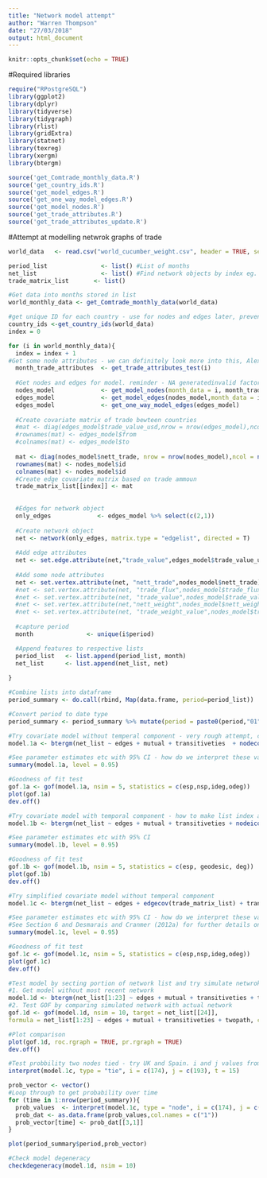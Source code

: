 ```yaml
---
title: "Network model attempt"
author: "Warren Thompson"
date: "27/03/2018"
output: html_document
---
```


```r
knitr::opts_chunk$set(echo = TRUE)
```

#Required libraries
```r
require("RPostgreSQL")
library(ggplot2)
library(dplyr)
library(tidyverse)
library(tidygraph)
library(rlist)
library(gridExtra)
library(statnet)
library(texreg)
library(xergm)
library(btergm)
```

```r
source('get_Comtrade_monthly_data.R')
source('get_country_ids.R')
source('get_model_edges.R')
source('get_one_way_model_edges.R')
source('get_model_nodes.R')
source('get_trade_attributes.R')
source('get_trade_attributes_update.R')
```

#Attempt at modelling netwrok graphs of trade
```r
world_data   <- read.csv("world_cucumber_weight.csv", header = TRUE, sep = ",")

period_list               <- list() #List of months
net_list                  <- list() #Find network objects by index eg. net_list[[24]]
trade_matrix_list       <- list()

#Get data into months stored in list
world_monthly_data <- get_Comtrade_monthly_data(world_data)

#get unique ID for each country - use for nodes and edges later, prevent renaming of country with different ID each time loop runs
country_ids <-get_country_ids(world_data)
index = 0

for (i in world_monthly_data){
  index = index + 1
#Get some node attributes - we can definitely look more into this, Alex/Janis may have some ideas to include more node attributes
  month_trade_attributes  <- get_trade_attributes_test(i)
  
  #Get nodes and edges for model. reminder - NA generatedinvalid factor level     message result of get_model_nodes call, need to see what is casuing this and fix 
  nodes_model             <- get_model_nodes(month_data = i, month_trade_attributes,country_ids)
  edges_model             <- get_model_edges(nodes_model,month_data = i)
  edges_model             <- get_one_way_model_edges(edges_model)
  
  #Create covariate matrix of trade bewteen countries
  #mat <- diag(edges_model$trade_value_usd,nrow = nrow(edges_model),ncol = nrow(edges_model))
  #rownames(mat) <- edges_model$from
  #colnames(mat) <- edges_model$to
  
  mat <- diag(nodes_model$nett_trade, nrow = nrow(nodes_model),ncol = nrow(nodes_model))
  rownames(mat) <- nodes_model$id
  colnames(mat) <- nodes_model$id
  #Create edge covariate matrix based on trade ammoun
  trade_matrix_list[[index]] <- mat
  
  
  #Edges for network object
  only_edges             <- edges_model %>% select(c(2,1))
  
  #Create network object
  net <- network(only_edges, matrix.type = "edgelist", directed = T)
  
  #Add edge attributes
  net <- set.edge.attribute(net,"trade_value",edges_model$trade_value_usd)
  
  #Add some node attributes 
  net <- set.vertex.attribute(net, "nett_trade",nodes_model$nett_trade)
  #net <- set.vertex.attribute(net, "trade_flux",nodes_model$trade_flux)
  #net <- set.vertex.attribute(net, "trade_value",nodes_model$trade_value)
  #net <- set.vertex.attribute(net,"nett_weight",nodes_model$nett_weight)
  #net <- set.vertex.attribute(net, "trade_weight_value",nodes_model$trade_weight_value)
  
  #capture period
  month               <- unique(i$period)

  #Append features to respective lists
  period_list   <- list.append(period_list, month)
  net_list      <- list.append(net_list, net)
  
}

#Combine lists into dataframe
period_summary <- do.call(rbind, Map(data.frame, period=period_list))

#Convert period to date type
period_summary <- period_summary %>% mutate(period = paste0(period,"01")) %>% mutate(period = as.Date(period, "%Y%m%d"))

#Try covariate model without temperal component - very rough attempt, can have a look at including/dropping terms
model.1a <- btergm(net_list ~ edges + mutual + transitiveties  + nodecov("nett_trade") + nodecov("trade_flux") + nodecov("nett_weight"), R = 50, parallel = "snow",  ncpus = 3)

#See parameter estimates etc with 95% CI - how do we interpret these values?
summary(model.1a, level = 0.95)

#Goodness of fit test
gof.1a <- gof(model.1a, nsim = 5, statistics = c(esp,nsp,ideg,odeg))
plot(gof.1a)
dev.off()

#Try covariate model with temporal component - how to make list index a date? 
model.1b <- btergm(net_list ~ edges + mutual + transitiveties + nodeicov("trade_weight_value") + nodecov("nett_trade") + nodecov("trade_flux") +nodecov("nett_weight") + timecov(transform = function(t) t), R = 50, parallel = "snow",  ncpus = 3)

#See parameter estimates etc with 95% CI
summary(model.1b, level = 0.95)

#Goodness of fit test
gof.1b <- gof(model.1b, nsim = 5, statistics = c(esp, geodesic, deg))
plot(gof.1b)
dev.off()

#Try simplified covariate model without temperal component
model.1c <- btergm(net_list ~ edges + edgecov(trade_matrix_list) + transitiveties + twopath + isolates, R = 50, parallel = "snow",  ncpus = 2)

#See parameter estimates etc with 95% CI - how do we interpret these values?
#See Section 6 and Desmarais and Cranmer (2012a) for further details on interpretation of ERGMs and TERGMs.
summary(model.1c, level = 0.95)

#Goodness of fit test
gof.1c <- gof(model.1c, nsim = 5, statistics = c(esp,nsp,ideg,odeg))
plot(gof.1c)
dev.off()

#Test model by secting portion of network list and try simulate netwrok and compare to actual to test model
#1. Get model without most recent network
model.1d <- btergm(net_list[1:23] ~ edges + mutual + transitiveties + twopath, R = 50, parallel = "snow",  ncpus = 3)
#2. Test GOF by comparing simulated network with actual network
gof.1d <- gof(model.1d, nsim = 10, target = net_list[[24]], 
formula = net_list[1:23] ~ edges + mutual + transitiveties + twopath, coef = coef(model.1d),statistics = c(esp,nsp,ideg,odeg))

#Plot comparison
plot(gof.1d, roc.rgraph = TRUE, pr.rgraph = TRUE)
dev.off()

#Test probbility two nodes tied - try UK and Spain. i and j values from country_ids
interpret(model.1c, type = "tie", i = c(174), j = c(193), t = 15)

prob_vector <- vector()
#Loop through to get probability over time
for (time in 1:nrow(period_summary)){
  prob_values  <- interpret(model.1c, type = "node", i = c(174), j = c(193,33), t = time)
  prob_dat <- as.data.frame(prob_values,col.names = c("1"))
  prob_vector[time] <- prob_dat[[3,1]]
}

plot(period_summary$period,prob_vector)

#Check model degeneracy
checkdegeneracy(model.1d, nsim = 10)
```
